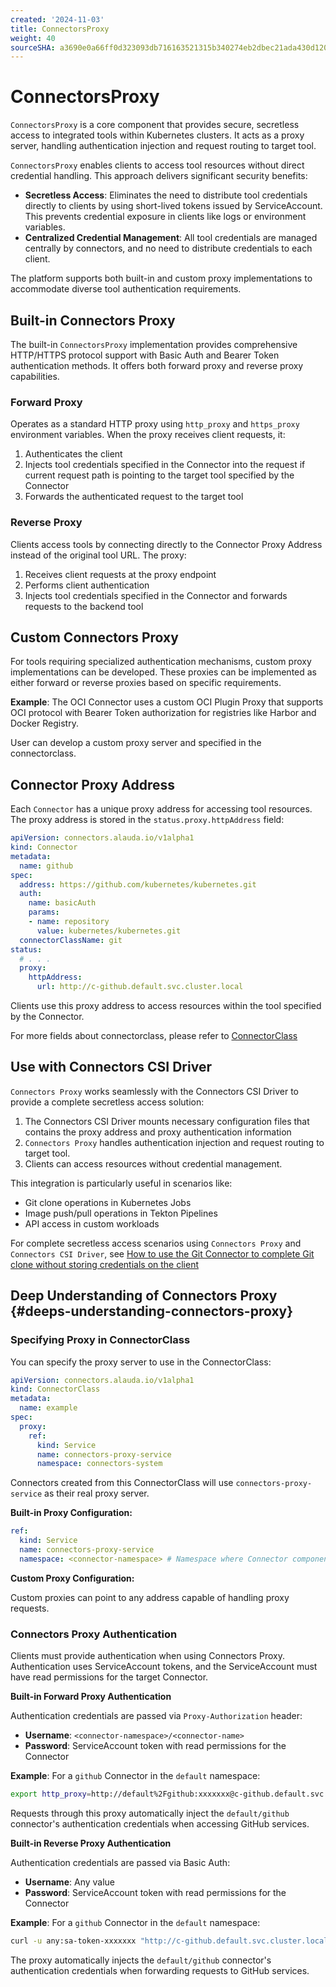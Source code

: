 ```yaml
---
created: '2024-11-03'
title: ConnectorsProxy
weight: 40
sourceSHA: a3690e0a66ff0d323093db716163521315b340274eb2dbec21ada430d120870d
---
```


# ConnectorsProxy

`ConnectorsProxy` is a core component that provides secure, secretless access to integrated tools within Kubernetes clusters. It acts as a proxy server, handling authentication injection and request routing to target tool.

`ConnectorsProxy` enables clients to access tool resources without direct credential handling. This approach delivers significant security benefits:

- **Secretless Access**: Eliminates the need to distribute tool credentials directly to clients by using short-lived tokens issued by ServiceAccount. This prevents credential exposure in clients like logs or environment variables.
- **Centralized Credential Management**: All tool credentials are managed centrally by connectors, and no need to distribute credentials to each client.

The platform supports both built-in and custom proxy implementations to accommodate diverse tool authentication requirements.

## Built-in Connectors Proxy

The built-in `ConnectorsProxy` implementation provides comprehensive HTTP/HTTPS protocol support with Basic Auth and Bearer Token authentication methods. It offers both forward proxy and reverse proxy capabilities.

### Forward Proxy

Operates as a standard HTTP proxy using `http_proxy` and `https_proxy` environment variables. When the proxy receives client requests, it:

1. Authenticates the client
2. Injects tool credentials specified in the Connector into the request if current request path is pointing to the target tool specified by the Connector
3. Forwards the authenticated request to the target tool

### Reverse Proxy

Clients access tools by connecting directly to the Connector Proxy Address instead of the original tool URL. The proxy:

1. Receives client requests at the proxy endpoint
2. Performs client authentication
3. Injects tool credentials specified in the Connector and forwards requests to the backend tool

## Custom Connectors Proxy

For tools requiring specialized authentication mechanisms, custom proxy implementations can be developed. These proxies can be implemented as either forward or reverse proxies based on specific requirements.

**Example**: The OCI Connector uses a custom OCI Plugin Proxy that supports OCI protocol with Bearer Token authorization for registries like Harbor and Docker Registry.

User can develop a custom proxy server and specified in the connectorclass.

## Connector Proxy Address

Each `Connector` has a unique proxy address for accessing tool resources. The proxy address is stored in the `status.proxy.httpAddress` field:

``` yaml
apiVersion: connectors.alauda.io/v1alpha1
kind: Connector
metadata:
  name: github
spec:
  address: https://github.com/kubernetes/kubernetes.git
  auth:
    name: basicAuth
    params:
    - name: repository
      value: kubernetes/kubernetes.git
  connectorClassName: git
status:
  # . . .
  proxy:
    httpAddress:
      url: http://c-github.default.svc.cluster.local
```

Clients use this proxy address to access resources within the tool specified by the Connector.

For more fields about connectorclass, please refer to [ConnectorClass](./connectorclass.mdx#connectorclass_proxy)

## Use with Connectors CSI Driver

`Connectors Proxy` works seamlessly with the Connectors CSI Driver to provide a complete secretless access solution:

1. The Connectors CSI Driver mounts necessary configuration files that contains the proxy address and proxy authentication information
2. `Connectors Proxy` handles authentication injection and request routing to target tool.
3. Clients can access resources without credential management.

This integration is particularly useful in scenarios like:

- Git clone operations in Kubernetes Jobs
- Image push/pull operations in Tekton Pipelines
- API access in custom workloads

For complete secretless access scenarios using `Connectors Proxy` and `Connectors CSI Driver`, see [How to use the Git Connector to complete Git clone without storing credentials on the client](../../connectors-git/how_to/use-git-connector-in-clone-job.mdx)

## Deep Understanding of Connectors Proxy \{#deeps-understanding-connectors-proxy}

### Specifying Proxy in ConnectorClass

You can specify the proxy server to use in the ConnectorClass:

``` yaml
apiVersion: connectors.alauda.io/v1alpha1
kind: ConnectorClass
metadata:
  name: example
spec:
  proxy:
    ref:
      kind: Service
      name: connectors-proxy-service
      namespace: connectors-system
```

Connectors created from this ConnectorClass will use `connectors-proxy-service` as their real proxy server.

**Built-in Proxy Configuration:**

``` yaml
ref:
  kind: Service
  name: connectors-proxy-service
  namespace: <connector-namespace> # Namespace where Connector components are deployed
```

**Custom Proxy Configuration:**

Custom proxies can point to any address capable of handling proxy requests.

### Connectors Proxy Authentication

Clients must provide authentication when using Connectors Proxy. Authentication uses ServiceAccount tokens, and the ServiceAccount must have read permissions for the target Connector.

**Built-in Forward Proxy Authentication**

Authentication credentials are passed via `Proxy-Authorization` header:

- **Username**: `<connector-namespace>/<connector-name>`
- **Password**: ServiceAccount token with read permissions for the Connector

**Example**: For a `github` Connector in the `default` namespace:

```bash
export http_proxy=http://default%2Fgithub:xxxxxxx@c-github.default.svc.cluster.local
```

Requests through this proxy automatically inject the `default/github` connector's authentication credentials when accessing GitHub services.

**Built-in Reverse Proxy Authentication**

Authentication credentials are passed via Basic Auth:

- **Username**: Any value
- **Password**: ServiceAccount token with read permissions for the Connector

**Example**: For a `github` Connector in the `default` namespace:

```bash
curl -u any:sa-token-xxxxxxx "http://c-github.default.svc.cluster.local/xxx"
```

The proxy automatically injects the `default/github` connector's authentication credentials when forwarding requests to GitHub services.
